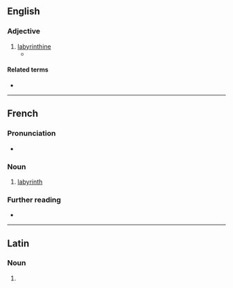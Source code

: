 ==English==

===Adjective===
{{en-adj}}

# [[labyrinthine]]
#* {{quote-text|lang=en|year=1902|author={{w|Henry James}}|title=The Wings of the Dove|passage=It was to be added at the same time that even if his silence had been '''labyrinthe'''—which was absurd in view of all the other things too he couldn't possibly have spoken of—this was exactly what must suit her, since it fell under the head of the plea she had just uttered to Susie.}}

====Related terms====
* {{l|en|labyrinth}}

----

==French==

===Pronunciation===
* {{fr-IPA}}

===Noun===
{{fr-noun|m}}

# [[labyrinth]]

===Further reading===
* {{R:TLFi}}

----

==Latin==

===Noun===
{{la-noun-form|labyrinthe}}

# {{inflection of|labyrinthus||voc|s|lang=la}}